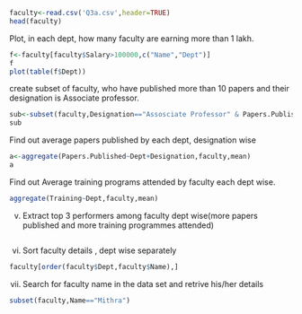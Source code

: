 ```{r}
faculty<-read.csv('Q3a.csv',header=TRUE)
head(faculty)
```

Plot, in each dept, how many faculty are earning more than 1 lakh.
```{r}
f<-faculty[faculty$Salary>100000,c("Name","Dept")]
f
plot(table(f$Dept))

```

create subset of faculty, who have published more than 10 papers and their designation is Associate professor.
```{r}
sub<-subset(faculty,Designation=="Assosciate Professor" & Papers.Published>4)
sub

```

Find out average papers published by each dept, designation wise
```{r}
a<-aggregate(Papers.Published~Dept+Designation,faculty,mean)
a
```

Find out Average training programs attended by faculty each dept wise.
```{r}
aggregate(Training~Dept,faculty,mean)

```

v. Extract top 3 performers among faculty dept wise(more papers published and more
training programmes attended)
```{r}

```

vi. Sort faculty details , dept wise separately
```{r}
faculty[order(faculty$Dept,faculty$Name),]

```

vii. Search for faculty name in the data set and retrive his/her details
```{r}
subset(faculty,Name=="Mithra")

```

